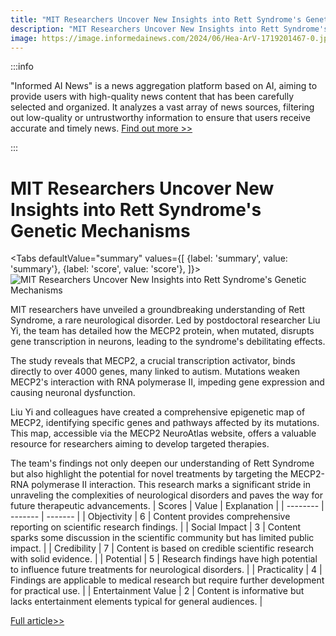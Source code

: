 ```yaml
---
title: "MIT Researchers Uncover New Insights into Rett Syndrome's Genetic Mechanisms"
description: "MIT Researchers Uncover New Insights into Rett Syndrome's Genetic Mechanisms"
image: https://image.informedainews.com/2024/06/Hea-ArV-1719201467-0.jpg
---
```



:::info

"Informed AI News" is a news aggregation platform based on AI, aiming to provide users with high-quality news content that has been carefully selected and organized. It analyzes a vast array of news sources, filtering out low-quality or untrustworthy information to ensure that users receive accurate and timely news.  [Find out more >>](/)

:::

# MIT Researchers Uncover New Insights into Rett Syndrome's Genetic Mechanisms


<Tabs
	defaultValue="summary"
	values={[
	{label: 'summary', value: 'summary'},
	{label: 'score', value: 'score'},
]}>
<TabItem value="summary">
<img
  src="https://image.informedainews.com/2024/06/Hea-ArV-1719201467-0.jpg"
  alt="MIT Researchers Uncover New Insights into Rett Syndrome's Genetic Mechanisms"
/>



MIT researchers have unveiled a groundbreaking understanding of Rett Syndrome, a rare neurological disorder. Led by postdoctoral researcher Liu Yi, the team has detailed how the MECP2 protein, when mutated, disrupts gene transcription in neurons, leading to the syndrome's debilitating effects.

The study reveals that MECP2, a crucial transcription activator, binds directly to over 4000 genes, many linked to autism. Mutations weaken MECP2's interaction with RNA polymerase II, impeding gene expression and causing neuronal dysfunction.

Liu Yi and colleagues have created a comprehensive epigenetic map of MECP2, identifying specific genes and pathways affected by its mutations. This map, accessible via the MECP2 NeuroAtlas website, offers a valuable resource for researchers aiming to develop targeted therapies.

The team's findings not only deepen our understanding of Rett Syndrome but also highlight the potential for novel treatments by targeting the MECP2-RNA polymerase II interaction. This research marks a significant stride in unraveling the complexities of neurological disorders and paves the way for future therapeutic advancements.
</TabItem>
<TabItem value="score">
	| Scores     | Value   | Explanation |
	| -------- | ------- | ------- |
	| Objectivity  | 6    | Content provides comprehensive reporting on scientific research findings.    |
	| Social Impact | 3     | Content sparks some discussion in the scientific community but has limited public impact.    |
	| Credibility    | 7    | Content is based on credible scientific research with solid evidence.    |
	| Potential    | 5    | Research findings have high potential to influence future treatments for neurological disorders.    |
	| Practicality    | 4    | Findings are applicable to medical research but require further development for practical use.    |
	| Entertainment Value    | 2    | Content is informative but lacks entertainment elements typical for general audiences.    |
</TabItem>
</Tabs>

[Full article>>](https://www.mittrchina.com/news/detail/13459)
